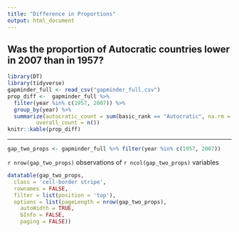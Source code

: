 ```yaml
---
title: "Difference in Proportions"
output: html_document
---
```


## Was the proportion of Autocratic countries lower in 2007 than in 1957?

```r
library(DT)
library(tidyverse)
gapminder_full <- read_csv("gapminder_full.csv")
prop_diff <-  gapminder_full %>% 
  filter(year %in% c(1957, 2007)) %>% 
  group_by(year) %>% 
  summarize(autocratic_count = sum(basic_rank == "Autocratic", na.rm = TRUE),
         overall_count = n()) 
knitr::kable(prop_diff)
```

***


```r
gap_two_props <- gapminder_full %>% filter(year %in% c(1957, 2007))
```

`r nrow(gap_two_props)` observations of `r ncol(gap_two_props)` variables


```r
datatable(gap_two_props,
  class = 'cell-border stripe',
  rownames = FALSE,
  filter = list(position = 'top'),
  options = list(pageLength = nrow(gap_two_props), 
    autoWidth = TRUE,
    bInfo = FALSE,
    paging = FALSE))
```


